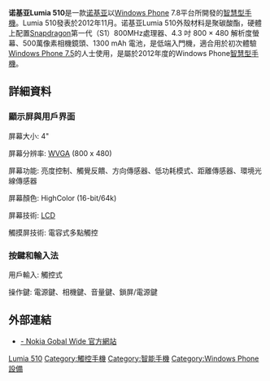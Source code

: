 {{NoteTA
|G1=IT
}}
{{Infobox Mobile
| name          = 诺基亚Lumia 510
| logo          = <!-- file name only, i.e. example.png -->
| logosize      = <!-- include "px" - Uses users default image size if omitted -->
| image         = Nokia Lumia 510.png
| imagesize     = 
| alt           = 
| caption       = 
| brand         = 
| manufacturer  = [[诺基亚|诺基亚]]
| slogan        = <!-- Phone-specific slogan; must cite source-->
| series        = [[Lumia|Lumia]]
| networks      = 
| released      = <!-- {{Start date and age|YYYY|MM|DD}} -->
| available     = <!-- Country {{Start date|YYYY|MM|DD}} (Retailer) -->
| discontinued  = <!-- {{End date|YYYY|MM|DD}} -->
| unitssold     = 
| unitsshipped  = 
| predecessor   = 
| successor     = [[诺基亚Lumia_520|诺基亚Lumia 520]]<ref name="http://www.theverge.com/2013/2/25/4025742/nokia-lumia-520-features-specifications">[http://www.theverge.com/2013/2/25/4025742/nokia-lumia-520-features-specifications Lumia 520: Nokia hits the low end with its cheapest Windows Phone 8 yet | The Verge]</ref>
| related       = [[诺基亚Lumia_610|诺基亚Lumia 610]]<br />[[诺基亚Lumia_710|诺基亚Lumia 710]]<br />[[诺基亚Lumia_800|诺基亚Lumia 800]]<br />[[诺基亚Lumia_900|诺基亚Lumia 900]]
| type          = 
| form          = 
| size          = {{convert|120.7|mm|abbr=on}} H <br /> {{convert|64.9|mm|abbr=on}} W <br /> {{convert|11.46|mm|abbr=on}} D 
| weight        = {{convert|129|g|abbr=on}}
| os            = [[Windows_Phone_7.5|Windows Phone 7.5]] Mango (不能升级至 Windows Phone 8)<ref>[http://www.unwiredview.com/2012/10/23/nokia-announces-cheap-lumia-510-windows-phone-8-not-included/ Nokia announces cheap Lumia 510, Windows Phone 8 not included » Unwired View] {{Wayback|url=http://www.unwiredview.com/2012/10/23/nokia-announces-cheap-lumia-510-windows-phone-8-not-included/ |date=20121103193137 }}</ref>
| soc           = 
| cpu           = 
| gpu           = 
| memory        = 256 MB RAM
| storage       = 4 GB internal [[flash_memory|flash]] (Only 2.88 GB available to the user)<ref>[http://www.gadgetshoppy.com/2012/11/nokia-lumia-510-launched-in-india-for-rs-9999-latest-review-and-specifications.html Nokia Lumia 510 launched in India for Rs. 9,999 latest review and specifications - Gadget Shoppy - Mobile Phone Specifications, Latest Review, Latest Price in India]</ref>
| memory_card   = 不可用
| battery       = Rechargeable 1300 mAh BP-3L
| input         = 
| display       = 480x800 [[Pixel|px]]
| ext_display   = 
| rear_camera   = 5-megapixel without flash
| front_camera  = No
| media_formats = 
| ringtone      = 
| sound         =
| connectivity  = 
| other         = 
| sar           = 
| hac           = 
| website       = {{url|http://www.nokia.com/global/products/phone/lumia510/|Nokia Lumia 510}}
| references    = 
}}

'''诺基亚Lumia 510'''是一款[[诺基亚|诺基亚]]以[[Windows_Phone|Windows Phone]] 7.8平台所開發的[[智慧型手機|智慧型手機]]。Lumia 510發表於2012年11月。诺基亚Lumia 510外殼材料是聚碳酸酯，硬體上配置[[Snapdragon|Snapdragon]]第一代（S1）800MHz處理器、4.3 吋 800 × 480 解析度螢幕、500萬像素相機鏡頭、1300 mAh 電池，是低端入門機，適合用於初次體驗[[Windows_Phone_7.5|Windows Phone 7.5]]的人士使用，是屬於2012年度的Windows Phone[[智慧型手機|智慧型手機]]。

== 詳細資料 ==
=== 顯示屏與用戶界面 ===
屏幕大小:
4"

屏幕分辨率:
[[WVGA|WVGA]] (800 x 480)

屏幕功能:
亮度控制、觸覺反饋、方向傳感器、低功耗模式、距離傳感器、環境光線傳感器

屏幕顏色:
HighColor (16-bit/64k)

屏幕技術:
[[LCD|LCD]]

觸摸屏技術:
電容式多點觸控

=== 按鍵和輸入法 ===
用戶輸入:
觸控式

操作鍵:
電源鍵、相機鍵、音量鍵、鎖屏/電源鍵

==外部連結==
* [http://www.nokia.com/global/products/phone/lumia510/ - Nokia Gobal Wide 官方網站]{{Wayback|url=http://www.nokia.com/global/products/phone/lumia510/ |date=20140226150055 }}

{{Windows Phone}}
{{Nokia phones}}
{{Microsoft Lumia}}

[[Category:诺基亚手机|Lumia 510]]
[[Category:觸控手機|Category:觸控手機]]
[[Category:智能手機|Category:智能手機]]
[[Category:Windows_Phone設備|Category:Windows Phone設備]]